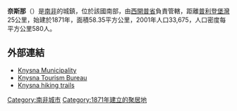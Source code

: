 {{Infobox settlement
| name = 奈斯那
| native_name = {{lang|af|Knysna}}
| other_name = 
| image_skyline = File:Knysna Wharf - panoramio (1).jpg
| imagesize = 250px
| image_caption = 
| image_flag = 
| image_shield = 
| pushpin_map = South Africa
| pushpin_label_position = bottom
| pushpin_map_caption = 奈斯那在[[南非|南非]]的位置
| motto =
| nickname = 
| settlement_type =
| subdivision_type = 國家
| subdivision_name = {{SAF}}
| subdivision_type1 = [[南非行政區劃|省]]
| subdivision_name1 = [[西開普省|西開普省]]
| subdivision_type2 = 
| subdivision_name2 = 
| subdivision_type3 = 
| subdivision_name3 = 
| leader_title = 市長
| leader_name = Eleanore Bouw-Spies
| leader_party = 
| established_title = 建立
| established_date = 1871年
| established_title3 = 城市地位
| established_date3 = 
| elevation_m =
| area_total_km2 = 108.77
| population_as_of = 2011年
| population_total = 51,078
| population_density_km2 = auto
| timezone =
| utc_offset = 
| timezone_DST = 
| utc_offset_DST = 
| coordinates = {{coord|34|02|08|S|23|02|56|E|region:SA|display=inline,title}}
| population_demonym = 
| postal_code_type = 郵政號碼
| postal_code = 6570
| area_code = +27 44
| registration_plate =
| blank_name = 政府地址
| blank_info = 
| blank2_name = [[氣候|氣候]]
| blank2_info = 
| website = {{url|http://www.knysna.gov.za/}} }}
'''奈斯那'''（{{lang-af|'''Knysna'''}}）是[[南非|南非]]的城鎮，位於該國南部，由[[西開普省|西開普省]]負責管轄，距離[[普利登堡灣|普利登堡灣]]25公里，始建於1871年，面積58.35平方公里，2001年人口33,675，人口密度每平方公里580人。

==外部連結==
*[http://www.knysnamunicipality.co.za/ Knysna Municipality] {{Wayback|url=http://www.knysnamunicipality.co.za/ |date=20170731110200 }}
*[http://visitknysna.co.za/ Knysna Tourism Bureau] {{Wayback|url=http://visitknysna.co.za/ |date=20201109125123 }}
*[http://www.govertical.co.za  Knysna hiking trails] {{Wayback|url=http://www.govertical.co.za/ |date=20180828031853 }}

{{SouthAfrica-geo-stub}}
[[Category:南非城市|Category:南非城市]]
[[Category:1871年建立的聚居地|Category:1871年建立的聚居地]]